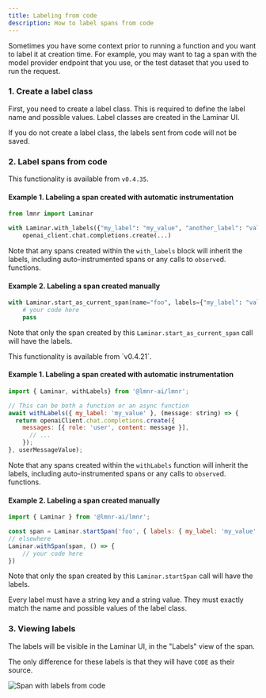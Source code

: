 ```yaml
---
title: Labeling from code
description: How to label spans from code
---
```


Sometimes you have some context prior to running a function and you want to label it at
creation time. For example, you may want to tag a span with the model provider
endpoint that you use, or the test dataset that you used to run the request.

### 1. Create a label class

First, you need to create a label class. This is required to define the label name
and possible values.
Label classes are created in the Laminar UI.

<Note>
  If you do not create a label class, the labels sent from code will not be saved.
</Note>

### 2. Label spans from code

<Tabs>
<Tab title="Python">

This functionality is available from `v0.4.35`.

#### Example 1. Labeling a span created with automatic instrumentation

```python
from lmnr import Laminar

with Laminar.with_labels({"my_label": "my_value", "another_label": "value"}):
    openai_client.chat.completions.create(...)
```

Note that any spans created within the `with_labels` block will inherit the labels,
including auto-instrumented spans or any calls to `observe`d. functions.

#### Example 2. Labeling a span created manually

```python
with Laminar.start_as_current_span(name="foo", labels={"my_label": "value"}):
    # your code here
    pass
```
Note that only the span created by this `Laminar.start_as_current_span` call will have the labels.
</Tab>

<Tab title="JavaScript/TypeScript">
This functionality is available from `v0.4.21`.

#### Example 1. Labeling a span created with automatic instrumentation


```javascript
import { Laminar, withLabels} from '@lmnr-ai/lmnr';

// This can be both a function or an async function
await withLabels({ my_label: 'my_value' }, (message: string) => {
  return openaiClient.chat.completions.create({
    messages: [{ role: 'user', content: message }],
      // ...
    });
}, userMessageValue);
```
Note that any spans created within the `withLabels` function will inherit the labels,
including auto-instrumented spans or any calls to `observe`d. functions.

#### Example 2. Labeling a span created manually

```javascript
import { Laminar } from '@lmnr-ai/lmnr';

const span = Laminar.startSpan('foo', { labels: { my_label: 'my_value' } });
// elsewhere
Laminar.withSpan(span, () => {
    // your code here
})
```

Note that only the span created by this `Laminar.startSpan` call will have the labels.

</Tab>
</Tabs>

<Note>
  Every label must have a string key and a string value. They must exactly match
  the name and possible values of the label class.
</Note>

### 3. Viewing labels

The labels will be visible in the Laminar UI, in the "Labels" view of the span.

The only difference for these labels is that they will have `CODE` as their source.

<div style={{ border: '1px solid #2B2B30', borderRadius: '8px', overflow: 'hidden' }}>
  <img src="/images/labels/labelled-from-code.png" alt="Span with labels from code" style={{ margin: '0px' }}/>
</div>